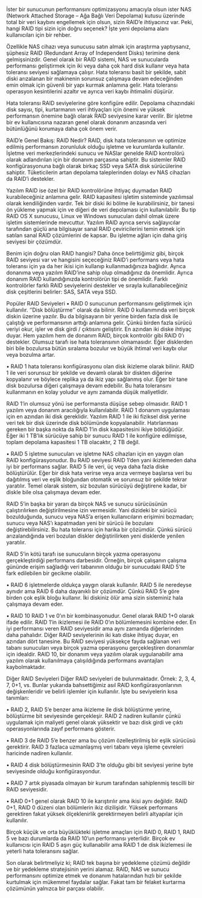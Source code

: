İster bir sunucunun performansını optimizasyonu amacıyla olsun ister NAS (Network Attached Storage – Ağa Bağlı Veri Depolama) kutusu üzerinde total bir veri kaybını engellemek için olsun, sizin RAID’e ihtiyacınız var. Peki, hangi RAID tipi sizin için doğru seçenek? İşte yeni depolama alanı kullanıcıları için bir rehber.  

Özellikle NAS cihazı veya sunucusu satın almak için araştırma yaptıysanız, şüphesiz RAID (Redundant Array of Independent Disks) terimine denk gelmişsinizdir. Genel olarak bir RAID sistemi, NAS ve sunucularda performansı geliştirmek için iki veya daha çok hard disk kullanır veya hata toleransı seviyesi sağlamaya çalışır. Hata toleransı basit bir şekilde, sabit diski arızalanan bir makinenin sorunsuz çalışmaya devam edeceğinden emin olmak için güvenli bir yapı kurmak anlamına gelir. Hata toleransı operasyon kesintilerini azaltır ve ayrıca veri kaybı ihtimalini düşürür.

Hata toleransı RAID seviyelerine göre konfigüre edilir. Depolama cihazındaki disk sayısı, tipi, kurtarmanın veri ihtiyaçları için önemi ve yüksek performansın önemine bağlı olarak RAID seviyesine karar verilir. Bir işletme bir ev kullanıcısına nazaran genel olarak donanım arızasında veri bütünlüğünü korumaya daha çok önem verir.

RAID’e Genel Bakış: RAID Nedir?
RAID, disk hata toleransının ve optimize edilmiş performansın zorunluluk olduğu işletme ve kurumlarda kullanılır. İşletme veri merkezlerindeki sunucu ve NASlar genelde RAID kontrolörü olarak adlandırılan için bir donanım parçasına sahiptir. Bu sistemler RAID konfigürasyonuna bağlı olarak birkaç SSD veya SATA disk sürücülerine sahiptir. Tüketicilerin artan depolama taleplerinden dolayı ev NAS cihazları da RAID’i destekler.

Yazılım RAID ise özel bir RAID kontrolörüne ihtiyaç duymadan RAID kurabileceğiniz anlamına gelir. RAID kapasitesi işletim sisteminde yazılımsal olarak kendiliğinden vardır. Tek bir diski iki bölme ile kurabilirsiniz, bir tanesi ön yükleme yapmak için ve diğeri de veri depolaması için kullanılabilir.
Bu tip RAID OS X sunucusu, Linux ve Windows sunucuları dahil olmak üzere işletim sistemlerinde mevcuttur. Yazılım RAID ayrıca servis sağlayıcılar tarafından güçlü ana bilgisayar sanal RAID çeviricilerini temin etmek için satılan sanal RAID çözümlerini de kapsar. Bu işletme ağları için daha giriş seviyesi bir çözümdür.

Benim için doğru olan RAID hangisi? 
Daha önce belirttiğimiz gibi, birçok RAID seviyesi var ve hangisini seçeceğiniz RAID’i performans veya hata toleransı için ya da her ikisi için kullanıp kullanmadığınıza bağlıdır. Ayrıca donanıma veya yazılım RAID’ine sahip olup olmadığınız da önemlidir. Ayrıca donanım RAID kullandığınızda kontrolörün tipi de önemlidir. Farklı kontrolörler farklı RAID seviyelerini destekler ve sırayla kullanabileceğiniz disk çeşitlerini belirler: SAS, SATA veya SSD. 

Popüler RAID Seviyeleri
• RAID 0 sunucunun performansını geliştirmek için kullanılır. ‘’Disk bölüştürme’’ olarak da bilinir. RAID 0 kullanımında veri birçok diskin üzerine yazılır. Bu da bilgisayarın bir yerine birden fazla disk ile çalıştığı ve performansının arttığı anlamına gelir. Çünkü birden fazla sürücü veriyi okur, işler ve disk girdi / çıktısını geliştirir. En azından iki diske ihtiyaç duyar. Hem yazılım hem de donanım RAID, birçok kontrolör gibi RAID 0’ı destekler. Olumsuz tarafı ise hata toleransının olmamasıdır. Eğer disklerden biri bile bozulursa bütün sıralama bozulur ve büyük ihtimal veri kaybı olur veya bozulma artar. 

• RAID 1 hata toleransı konfigürasyonu olan disk ikizleme olarak bilinir. RAID 1 ile veri sorunsuz bir şekilde ve devamlı olarak bir diskten diğerine kopyalanır ve böylece replika ya da ikiz yapı sağlanmış olur. Eğer bir tane disk bozulursa diğeri çalışmaya devam edebilir. Bu hata toleransını kullanmanın en kolay yoludur ve aynı zamanda düşük maliyetlidir. 

RAID 1’in olumsuz yönü ise performansta düşüşe sebep olmasıdır. RAID 1 yazılım veya donanım aracılığıyla kullanılabilir. RAID 1 donanım uygulaması için en azından iki disk gereklidir. Yazılım RAID 1 ile iki fiziksel disk yerine veri tek bir disk üzerinde disk bölümünde kopyalanabilir. Hatırlanması gereken bir başka nokta da RAID 1’in disk kapasitesini ikiye böldüğüdür. Eğer iki 1 TB’lık sürücüye sahip bir sunucu RAID 1 ile konfigüre edilmişse, toplam depolama kapasitesi 1 TB olacaktır, 2 TB değil.  

• RAID 5 işletme sunucuları ve işletme NAS cihazları için en yaygın olan RAID konfigürasyonudur. Bu RAID seviyesi RAID 1’den yani ikizlemeden daha iyi bir performans sağlar. RAID 5 ile veri, üç veya daha fazla diske bölüştürülür. Eğer bir disk hata verirse veya arıza vermeye başlarsa veri bu dağıtılmış veri ve eşlik bloğundan otomatik ve sorunsuz bir şekilde tekrar yaratılır. Temel olarak sistem, siz bozulan sürücüyü değiştirene kadar, bir diskle bile olsa çalışmaya devam eder.

RAID 5’in başka bir yararı da birçok NAS ve sunucu sürücüsünün çalıştırılırken değiştirilmesine izin vermesidir. Yani dizideki bir sürücü bozulduğunda, sunucu veya NAS’a erişen kullanıcıların erişimini bozmadan; sunucu veya NAS’ı kapatmadan yeni bir sürücü ile bozulanı değiştirebilirsiniz. Bu hata toleransı için harika bir çözümdür. Çünkü sürücü arızalandığında veri bozulan diskler değiştirilirken yeni disklerde yenilen yaratılır.

RAID 5’in kötü tarafı ise sunucuların birçok yazma operasyonu gerçekleştirdiği performans darbesidir. Örneğin, birçok çalışanın çalışma gününde erişim sağladığı veri tabanının olduğu bir sunucudaki RAID 5’te fark edilebilen bir gecikme olabilir.

• RAID 6 işletmelerde oldukça yaygın olarak kullanılır. RAID 5 ile neredeyse aynıdır ama RAID 6 daha dayanıklı bir çözümdür. Çünkü RAID 5’e göre birden çok eşlik bloğu kullanır. İki diskiniz ölür ama sizin sisteminiz hala çalışmaya devam eder.  

• RAID 10 RAID 1 ve 0’ın bir kombinasyonudur. Genel olarak RAID 1+0 olarak ifade edilir. RAID 1’in ikizlemesi ile RAID 0’ın bölümlemesini kombine eder. En iyi performansı veren RAID seviyesidir ama aynı zamanda diğerlerinden daha pahalıdır. Diğer RAID seviyelerinin iki katı diske ihtiyaç duyar, en azından dört tanesine. Bu RAID seviyesi yüksekçe fayda sağlanan veri tabanı sunucuları veya birçok yazma operasyonu gerçekleştiren donanımlar için idealdir. RAID 10, bir donanım veya yazılım olarak uygulanabilir ama yazılım olarak kullanılmaya çalışıldığında performans avantajları kaybolmaktadır.   

Diğer RAID Seviyeleri
Diğer RAID seviyeleri de bulunmaktadır. Örnek:   2, 3, 4, 7, 0+1, vs. Bunlar yukarıda bahsettiğimiz asıl RAID konfigürasyonlarının değişkenleridir ve belirli işlemler için kullanılır. İşte bu seviyelerin kısa tanımları:  

• RAID 2, RAID 5’e benzer ama ikizleme ile disk bölüştürme yerine, bölüştürme bit seviyesinde gerçekleşir. RAID 2 nadiren kullanılır çünkü uygulamak için maliyeti genel olarak yüksektir ve bazı disk girdi ve çıktı operasyonlarında zayıf performans gösterir. 

• RAID 3 de RAID 5’e benzer ama bu çözüm özelleştirilmiş bir eşlik sürücüsü gerektirir. RAID 3 fazlaca uzmanlaşmış veri tabanı veya işleme çevreleri haricinde nadiren kullanılır.

• RAID 4 disk bölüştürmesinin RAID 3’te olduğu gibi bit seviyesi yerine byte seviyesinde olduğu konfigürasyondur.

• RAID 7 artık piyasada olmayan bir kurum tarafından sahiplenmiş tescilli bir RAID seviyesidir.

• RAID 0+1 genel olarak RAID 10 ile karıştırılır ama ikisi aynı değildir. RAID 0+1, RAID 0 düzeni olan bölümlerin ikiz dizilişidir. Yüksek performans gerektiren fakat yüksek ölçeklenirlik gerektirmeyen belirli altyapılar için kullanılır. 

Birçok küçük ve orta büyüklükteki işletme amaçları için RAID 0, RAID 1, RAID 5 ve bazı durumlarda da RAID 10’un performansı yeterlidir. Birçok ev kullanıcısı için RAID 5 aşırı güç kullanabilir ama RAID 1 de disk ikizlemesi ile yeterli hata toleransını sağlar.

Son olarak belirtmeliyiz ki; RAID tek başına bir yedekleme çözümü değildir ve bir yedekleme stratejisinin yerini alamaz. RAID, NAS ve sunucu performansını optimize etmek ve donanım hatalarından hızlı bir şekilde kurtulmak için mükemmel faydalar sağlar. Fakat tam bir felaket kurtarma çözümünün yalnızca bir parçası olabilir.